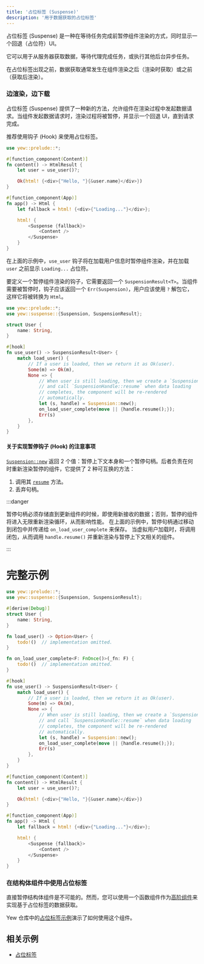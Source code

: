 ```yaml
---
title: '占位标签 (Suspense)'
description: '用于数据获取的占位标签'
---
```


占位标签 (Suspense) 是一种在等待任务完成前暂停组件渲染的方式，同时显示一个回退（占位符）UI。

它可以用于从服务器获取数据，等待代理完成任务，或执行其他后台异步任务。

在占位标签出现之前，数据获取通常发生在组件渲染之后（渲染时获取）或之前（获取后渲染）。

### 边渲染，边下载

占位标签 (Suspense) 提供了一种新的方法，允许组件在渲染过程中发起数据请求。当组件发起数据请求时，渲染过程将被暂停，并显示一个回退 UI，直到请求完成。

推荐使用钩子 (Hook) 来使用占位标签。

```rust ,ignore
use yew::prelude::*;

#[function_component(Content)]
fn content() -> HtmlResult {
    let user = use_user()?;

    Ok(html! {<div>{"Hello, "}{&user.name}</div>})
}

#[function_component(App)]
fn app() -> Html {
    let fallback = html! {<div>{"Loading..."}</div>};

    html! {
        <Suspense {fallback}>
            <Content />
        </Suspense>
    }
}
```

在上面的示例中，`use_user` 钩子将在加载用户信息时暂停组件渲染，并在加载 `user` 之前显示 `Loading...` 占位符。

要定义一个暂停组件渲染的钩子，它需要返回一个 `SuspensionResult<T>`。当组件需要被暂停时，钩子应该返回一个 `Err(Suspension)`，用户应该使用 `?` 解包它，这样它将被转换为 `Html`。

```rust ,ignore
use yew::prelude::*;
use yew::suspense::{Suspension, SuspensionResult};

struct User {
    name: String,
}

#[hook]
fn use_user() -> SuspensionResult<User> {
    match load_user() {
        // If a user is loaded, then we return it as Ok(user).
        Some(m) => Ok(m),
        None => {
            // When user is still loading, then we create a `Suspension`
            // and call `SuspensionHandle::resume` when data loading
            // completes, the component will be re-rendered
            // automatically.
            let (s, handle) = Suspension::new();
            on_load_user_complete(move || {handle.resume();});
            Err(s)
        },
    }
}
```

#### 关于实现暂停钩子 (Hook) 的注意事项

[`Suspension::new`](https://docs.rs/yew/latest/yew/suspense/struct.Suspension.html#method.new) 返回 2 个值：暂停上下文本身和一个暂停句柄。后者负责在何时重新渲染暂停的组件，它提供了 2 种可互换的方法：

1. 调用其 [`resume`](https://docs.rs/yew/latest/yew/suspense/struct.SuspensionHandle.html#method.resume) 方法。
2. 丢弃句柄。

:::danger

暂停句柄必须存储直到更新组件的时候，即使用新接收的数据；否则，暂停的组件将进入无限重新渲染循环，从而影响性能。
在上面的示例中，暂停句柄通过移动到闭包中并传递给 `on_load_user_complete` 来保存。
当虚拟用户加载时，将调用闭包，从而调用 `handle.resume()` 并重新渲染与暂停上下文相关的组件。

:::

# 完整示例

```rust
use yew::prelude::*;
use yew::suspense::{Suspension, SuspensionResult};

#[derive(Debug)]
struct User {
    name: String,
}

fn load_user() -> Option<User> {
    todo!()  // implementation omitted.
}

fn on_load_user_complete<F: FnOnce()>(_fn: F) {
    todo!()  // implementation omitted.
}

#[hook]
fn use_user() -> SuspensionResult<User> {
    match load_user() {
        // If a user is loaded, then we return it as Ok(user).
        Some(m) => Ok(m),
        None => {
            // When user is still loading, then we create a `Suspension`
            // and call `SuspensionHandle::resume` when data loading
            // completes, the component will be re-rendered
            // automatically.
            let (s, handle) = Suspension::new();
            on_load_user_complete(move || {handle.resume();});
            Err(s)
        },
    }
}

#[function_component(Content)]
fn content() -> HtmlResult {
    let user = use_user()?;

    Ok(html! {<div>{"Hello, "}{&user.name}</div>})
}

#[function_component(App)]
fn app() -> Html {
    let fallback = html! {<div>{"Loading..."}</div>};

    html! {
        <Suspense {fallback}>
            <Content />
        </Suspense>
    }
}
```

### 在结构体组件中使用占位标签

直接暂停结构体组件是不可能的。然而，您可以使用一个函数组件作为[高阶组件](../advanced-topics/struct-components/hoc)来实现基于占位标签的数据获取。

Yew 仓库中的[占位标签示例](https://github.com/yewstack/yew/tree/master/examples/suspense/src/struct_consumer.rs)演示了如何使用这个组件。

## 相关示例

-   [占位标签](https://github.com/yewstack/yew/tree/master/examples/suspense)
